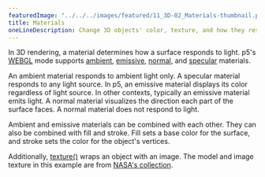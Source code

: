 ---
featuredImage: "../../../images/featured/11_3D-02_Materials-thumbnail.png"
title: Materials
oneLineDescription: Change 3D objects' color, texture, and how they respond to light.
---

In 3D rendering, a material determines how a surface
responds to light. p5's
<a href="https://p5js.org/reference/#/p5/WEBGL" target="_blank">WEBGL</a>
mode supports
<a href="https://p5js.org/reference/#/p5/ambientMaterial" target="_blank">ambient</a>,
<a href="https://p5js.org/reference/#/p5/emissiveMaterial" target="_blank">emissive</a>,
<a href="https://p5js.org/reference/#/p5/normalMaterial" target="_blank">normal</a>, and
<a href="https://p5js.org/reference/#/p5/specularMaterial" target="_blank">specular</a>
materials.

An ambient material responds to ambient light only. A specular
material responds to any light source. In p5, an emissive material
displays its color regardless of light source. In other contexts,
typically an emissive material emits light. A normal material
visualizes the direction each part of the surface faces. A normal
material does not respond to light.

Ambient and emissive materials can be combined with each other.
They can also be combined with fill and stroke. Fill sets a base
color for the surface, and stroke sets the color for the object's
vertices.

Additionally,
<a href="https://p5js.org/reference/#/p5/texture" target="_blank">texture()</a>
wraps an object with an image. The model and image texture in this example are
from <a href="https://nasa3d.arc.nasa.gov" target="_blank">NASA's collection</a>.